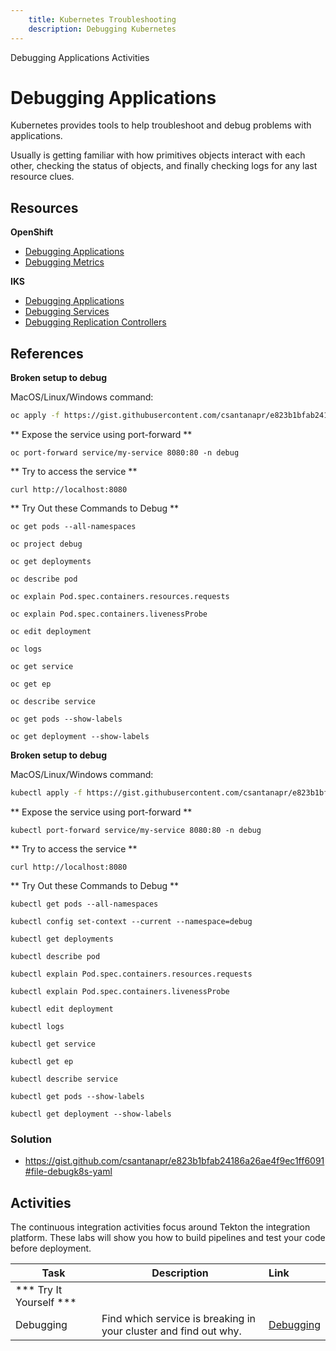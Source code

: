 ```yaml
---
    title: Kubernetes Troubleshooting
    description: Debugging Kubernetes
---
```


<AnchorLinks>
  <AnchorLink>Debugging Applications</AnchorLink>
  <AnchorLink>Activities</AnchorLink>
</AnchorLinks>


# Debugging Applications

Kubernetes provides tools to help troubleshoot and debug problems with applications.

Usually is getting familiar with how primitives objects interact with each other, checking the status of objects, and finally checking logs for any last resource clues.

## Resources

**OpenShift**
- [Debugging Applications](https://docs.openshift.com/container-platform/4.3/cli_reference/openshift_developer_cli/debugging-applications-in-odo.html)
- [Debugging Metrics](https://docs.openshift.com/container-platform/4.3/metering/metering-troubleshooting-debugging.html)

**IKS**
- [Debugging Applications](https://kubernetes.io/docs/tasks/debug-application-cluster/debug-application/)
- [Debugging Services](https://kubernetes.io/docs/tasks/debug-application-cluster/debug-service/)
- [Debugging Replication Controllers](https://kubernetes.io/docs/tasks/debug-application-cluster/debug-pod-replication-controller/)


## References

<Tabs>
<Tab label="OpenShift">

**Broken setup to debug**

MacOS/Linux/Windows command:
```bash
oc apply -f https://gist.githubusercontent.com/csantanapr/e823b1bfab24186a26ae4f9ec1ff6091/raw/1e2a0cca964c7b54ce3df2fc3fbf33a232511877/debugk8s-bad.yaml
```

** Expose the service using port-forward **
```
oc port-forward service/my-service 8080:80 -n debug
```
** Try to access the service **
```
curl http://localhost:8080
```

** Try Out these Commands to Debug **
```
oc get pods --all-namespaces
```
```
oc project debug
```
```
oc get deployments
```
```
oc describe pod
```
```
oc explain Pod.spec.containers.resources.requests
```
```
oc explain Pod.spec.containers.livenessProbe
```
```
oc edit deployment
```
```
oc logs
```
```
oc get service
```
```
oc get ep
```
```
oc describe service
```
```
oc get pods --show-labels
```
```
oc get deployment --show-labels
```

</Tab>

<Tab label="IKS">

**Broken setup to debug**

MacOS/Linux/Windows command:
```bash
kubectl apply -f https://gist.githubusercontent.com/csantanapr/e823b1bfab24186a26ae4f9ec1ff6091/raw/1e2a0cca964c7b54ce3df2fc3fbf33a232511877/debugk8s-bad.yaml
```

** Expose the service using port-forward **
```
kubectl port-forward service/my-service 8080:80 -n debug
```
** Try to access the service **
```
curl http://localhost:8080
```

** Try Out these Commands to Debug **
```
kubectl get pods --all-namespaces
```
```
kubectl config set-context --current --namespace=debug
```
```
kubectl get deployments
```
```
kubectl describe pod
```
```
kubectl explain Pod.spec.containers.resources.requests
```
```
kubectl explain Pod.spec.containers.livenessProbe
```
```
kubectl edit deployment
```
```
kubectl logs
```
```
kubectl get service
```
```
kubectl get ep
```
```
kubectl describe service
```
```
kubectl get pods --show-labels
```
```
kubectl get deployment --show-labels
```


</Tab>

</Tabs>

### Solution
- https://gist.github.com/csantanapr/e823b1bfab24186a26ae4f9ec1ff6091#file-debugk8s-yaml


## Activities

The continuous integration activities focus around Tekton the integration platform. These labs will show you how to build pipelines and test your code before deployment.

| Task                            | Description         | Link        |
| --------------------------------| ------------------  |:----------- |
| *** Try It Yourself ***                         |         |         | 
| Debugging | Find which service is breaking in your cluster and find out why.  | [Debugging](../kube-overview/activities/labs/lab5) | 30 min |

